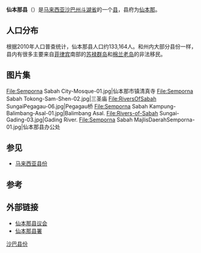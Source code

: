{{for|该县县府|仙本那}}
{{Infobox settlement myd
| name ={{PAGENAME}}
| official_name =Daerah Semporna
| en = Semporna District
| ta = 
| jawi = 
| imagesize = 
| image_flag = 
| image_seal = Semporna District Council Emblem.PNG
| image_map = SabahDistricts-Semporna-pp.png
| coordinates = {{coord|4|29|00|N|118|37|00|E|region:MY|display=inline, title}}
| state =沙巴
| bhg = [[斗湖省|斗湖省]]
| seat =[[仙本那|仙本那]]
| la =[[仙本那县议会|仙本那县议会]]
| do = A.M. Ibnu Haji A.K. Baba
| area_total_km2 = {{formatnum:1145|R}}
| population_total = {{formatnum:133,164|R}}
| population_as_of = 2010
|postal_code = 
|area_code=
|registration_plate=
}}
'''仙本那县'''（{{lang-ms|Daerah Semporna}}）是[[马来西亚|马来西亚]][[沙巴州|沙巴州]][[斗湖省|斗湖省]]的一个[[马来西亚县份|县]]，县府为[[仙本那|仙本那]]。

==人口分布==
根据2010年人口普查统计，仙本那县人口约133,164人。{{my10|2}}和州内大部分县份一样，县内有很多主要来自[[菲律宾|菲律宾]]南部的[[苏禄群岛|苏禄群岛]]和[[棉兰老岛|棉兰老岛]]的非法移民。
{{MyPopuSabah|2010|2521|842|75889|42|11338|1060|74|1230|40168}}

== 图片集 ==
<gallery>
File:Semporna Sabah City-Mosque-01.jpg|仙本那市镇清真寺
File:Semporna Sabah Tokong-Sam-Shen-02.jpg|三圣庙
File:RiversOfSabah SungaiPegagau-06.jpg|Pegagau桥
File:Semporna Sabah Kampung-Balimbang-Asal-01.jpg|Balimbang Asal.
File:Rivers-of-Sabah Sungai-Gading-03.jpg|Gading River.
File:Semporna Sabah MajlisDaerahSemporna-01.jpg|仙本那县办公处
</gallery>

== 参见 ==
{{Portal box|马来西亚}}
* [[马来西亚县份|马来西亚县份]]

==参考==
{{reflist}}

==外部链接==
{{commons category|Semporna District}}
* [http://ww2.sabah.gov.my/md.sprn/ 仙本那县议会]{{Wayback|url=http://ww2.sabah.gov.my/md.sprn/ |date=20171109134454 }}
* [https://www.sabah.gov.my/pd.sprn/ 仙本那县署]{{Wayback|url=https://www.sabah.gov.my/pd.sprn/ |date=20200510232443 }}

{{沙巴}}
{{马来西亚县份}}
{{Normdaten}}
[[Category:沙巴县份|]]